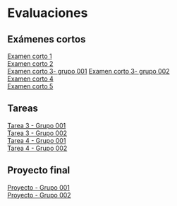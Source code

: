 # Evaluaciones {.unnumbered}

## Exámenes cortos {.unnumbered}
[Examen corto 1](examen-corto-01.qmd)  
[Examen corto 2](examen-corto-02.qmd)  
[Examen corto 3- grupo 001](examen-corto-03-01.qmd)
[Examen corto 3- grupo 002](examen-corto-03-02.qmd)  
[Examen corto 4](examen-corto-04.qmd)  
[Examen corto 5](examen-corto-05.qmd)  

## Tareas {.unnumbered}
[Tarea 3 - Grupo 001](tarea-03-grupo-001.qmd)  
[Tarea 3 - Grupo 002](tarea-03-grupo-002.qmd)  
[Tarea 4 - Grupo 001](tarea-04-grupo-001.qmd)  
[Tarea 4 - Grupo 002](tarea-04-grupo-002.qmd)  

## Proyecto final {.unnumbered}
[Proyecto - Grupo 001](proyecto-grupo-001.qmd)  
[Proyecto - Grupo 002](proyecto-grupo-002.qmd)  